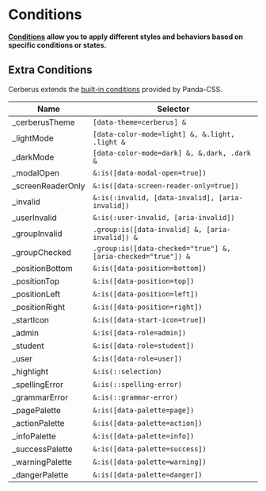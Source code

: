 
# Conditions

**[Conditions](https://panda-css.com/docs/concepts/conditional-styles) allow you to apply different styles and behaviors based on specific conditions or states.**

<NoteAdmonition description="This page assumes you are familiar with Panda CSS conditions. If not, we recommend you first learn about them before moving forward." />

## Extra Conditions

Cerberus extends the [built-in conditions](https://panda-css.com/docs/concepts/conditional-styles#reference) provided by Panda-CSS.

| Name                | Selector                  |
| ------------------  | ------------------------- |
| _cerberusTheme      | `[data-theme=cerberus] &` |
| _lightMode          | `[data-color-mode=light] &, &.light, .light &` |
| _darkMode           | `[data-color-mode=dark] &, &.dark, .dark &` |
| _modalOpen          | `&:is([data-modal-open=true])` |
| _screenReaderOnly   | `&:is([data-screen-reader-only=true])` |
| _invalid            | `&:is(:invalid, [data-invalid], [aria-invalid])` |
| _userInvalid        | `&:is(:user-invalid, [aria-invalid])` |
| _groupInvalid       | `.group:is([data-invalid] &, [aria-invalid]) &` |
| _groupChecked       | `.group:is([data-checked="true"] &, [aria-checked="true"]) &` |
| _positionBottom     | `&:is([data-position=bottom])` |
| _positionTop        | `&:is([data-position=top])` |
| _positionLeft       | `&:is([data-position=left])` |
| _positionRight      | `&:is([data-position=right])` |
| _startIcon          | `&:is([data-start-icon=true])` |
| _admin              | `&:is([data-role=admin])` |
| _student            | `&:is([data-role=student])` |
| _user               | `&:is([data-role=user])` |
| _highlight          | `&:is(::selection)` |
| _spellingError      | `&:is(::spelling-error)` |
| _grammarError       | `&:is(::grammar-error)` |
| _pagePalette     | `&:is([data-palette=page])` |
| _actionPalette      | `&:is([data-palette=action])` |
| _infoPalette        | `&:is([data-palette=info])` |
| _successPalette     | `&:is([data-palette=success])` |
| _warningPalette     | `&:is([data-palette=warning])` |
| _dangerPalette       | `&:is([data-palette=danger])` |
